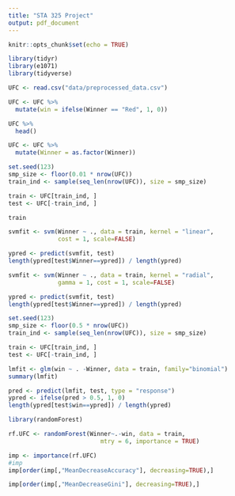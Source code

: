 ```yaml
---
title: "STA 325 Project"
output: pdf_document
---
```


```r
knitr::opts_chunk$set(echo = TRUE)
```

```r
library(tidyr)
library(e1071)
library(tidyverse)
```

```r
UFC <- read.csv("data/preprocessed_data.csv")
```

```r
UFC <- UFC %>%
  mutate(win = ifelse(Winner == "Red", 1, 0))
```

```r
UFC %>%
  head()
```

```r
UFC <- UFC %>%
  mutate(Winner = as.factor(Winner))
```

```r
set.seed(123)
smp_size <- floor(0.01 * nrow(UFC))
train_ind <- sample(seq_len(nrow(UFC)), size = smp_size)

train <- UFC[train_ind, ]
test <- UFC[-train_ind, ]
```

```r
train
```

```r
svmfit <- svm(Winner ~ ., data = train, kernel = "linear",
              cost = 1, scale=FALSE)
```

```r
ypred <- predict(svmfit, test)
length(ypred[test$Winner==ypred]) / length(ypred)
```

```r
svmfit <- svm(Winner ~ ., data = train, kernel = "radial",
              gamma = 1, cost = 1, scale=FALSE)
```

```r
ypred <- predict(svmfit, test)
length(ypred[test$Winner==ypred]) / length(ypred)
```


```r
set.seed(123)
smp_size <- floor(0.5 * nrow(UFC))
train_ind <- sample(seq_len(nrow(UFC)), size = smp_size)

train <- UFC[train_ind, ]
test <- UFC[-train_ind, ]
```

```r
lmfit <- glm(win ~ . -Winner, data = train, family="binomial")
summary(lmfit)
```


```r
pred <- predict(lmfit, test, type = "response")
ypred <- ifelse(pred > 0.5, 1, 0)
length(ypred[test$win==ypred]) / length(ypred)
```

```r
library(randomForest)
```

```r
rf.UFC <- randomForest(Winner~.-win, data = train, 
                          mtry = 6, importance = TRUE)
```

```r
imp <- importance(rf.UFC)
#imp
imp[order(imp[,"MeanDecreaseAccuracy"], decreasing=TRUE),]
```

```r
imp[order(imp[,"MeanDecreaseGini"], decreasing=TRUE),]
```